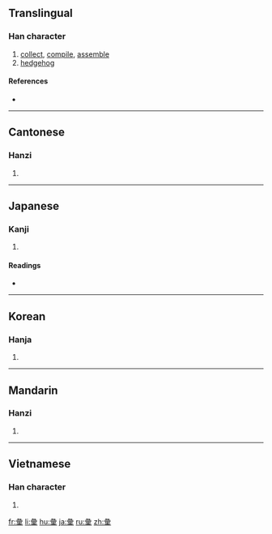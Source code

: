 {{also|彚|汇}}
==Translingual==

===Han character===
{{Han char|rn=58|rad=彐|as=10|sn=13|four=2790<sub>4</sub>|canj=女一月田木 (VMBWD)}}

# [[collect]], [[compile]], [[assemble]]
# [[hedgehog]]

====References====
* {{Han ref|kx=0362.210|dkj=09936|dj=0681.020|hdz=20962.040|uh=5F59|ud=24409|bh=B74A|bd=46922}}

----

==Cantonese==

===Hanzi===
{{yue-hanzi|jyut=|y=wai6, wui6|sim=汇}}

# {{defn|Cantonese|sort=彐10}}

----

==Japanese==

===Kanji===
{{ja-kanji|grade=|rs=彐10}}

# {{defn|Japanese|sort=彐10}}

====Readings====
* {{ja-readings|on=[[い]] (i)|kun=[[はりねずみ]] (harinezumi), [[あつまる]] (atsumaru), [[たぐい]] (tagui)}}

----

==Korean==

===Hanja===
{{ko-hanja|hangeul=휘|eumhun=|rv=hwi|mr=hwi|y=hwi}}

# {{defn|Korean|sort=彐10}}

----

==Mandarin==

===Hanzi===
{{cmn-hanzi|sim=汇|pin=[[huì]] ([[hui4]])|wg=hui<sup>4</sup>}}

# {{defn|Mandarin|sort=彐10}}

----

==Vietnamese==

===Han character===
{{vi-hantu|[[vị]], [[vừng]], [[vựng]], [[hối]]|rs=彐10}}

# {{defn|Vietnamese|sort=彐10}}

[[fr:彙]]
[[li:彙]]
[[hu:彙]]
[[ja:彙]]
[[ru:彙]]
[[zh:彙]]